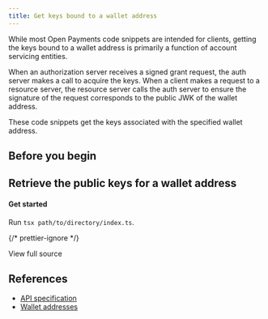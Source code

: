 ```yaml
---
title: Get keys bound to a wallet address
---
```



While most Open Payments code snippets are intended for clients, getting the keys bound to a wallet address is primarily a function of account servicing entities.

When an authorization server receives a signed grant request, the auth server makes a call to acquire the keys. When a client makes a request to a resource server, the resource server calls the auth server to ensure the signature of the request corresponds to the public JWK of the wallet address.

These code snippets get the keys associated with the specified wallet address.

## Before you begin

<Global />

## Retrieve the public keys for a wallet address

<Tabs>
<TabItem label='TypeScript'>
<Ts />

#### Get started

<ChunkedSnippet
  source='https://raw.githubusercontent.com/interledger/open-payments-snippets/main/wallet-address/wallet-address-get-keys.ts'
  chunk='1'
/>

<ChunkedSnippet
  source='https://raw.githubusercontent.com/interledger/open-payments-snippets/main/wallet-address/wallet-address-get-keys.ts'
  chunk='2'
/>

<ChunkedSnippet
  source='https://raw.githubusercontent.com/interledger/open-payments-snippets/main/wallet-address/wallet-address-get-keys.ts'
  chunk='3'
/>

<ChunkedSnippet
  source='https://raw.githubusercontent.com/interledger/open-payments-snippets/main/wallet-address/wallet-address-get-keys.ts'
  chunk='4'
/>

Run `tsx path/to/directory/index.ts`.

{/* prettier-ignore */}
<p>
  <LinkOut href='https://github.com/interledger/open-payments-snippets/blob/main/wallet-address/wallet-address-get-keys.ts'>View full source</LinkOut>
</p>

</TabItem>
</Tabs>

## References

- [API specification](/apis/resource-server/operations/get-wallet-address-keys)
- [Wallet addresses](/introduction/wallet-addresses)